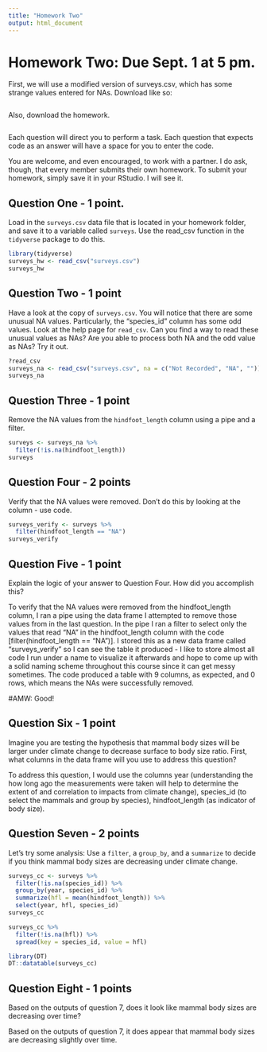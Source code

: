```yaml
---
title: "Homework Two"
output: html_document
---
```


# Homework Two: Due Sept. 1 at 5 pm.

First, we will use a modified version of surveys.csv, which has some strange values entered for NAs. Download like so: 


```r

```

Also, download the homework. 
```r

```


Each question will direct you to perform a task. Each question that expects code as an answer will have a space for you to enter the code. 

You are welcome, and even encouraged, to work with a partner. I do ask, though, that every member submits their own homework. To submit your homework, simply save it in your RStudio. I will see it.


## Question One - 1 point.

Load in the `surveys.csv` data file that is located in your homework folder, and save it to a variable called `surveys`. Use the read_csv function in the `tidyverse` package to do this.

```r
library(tidyverse)
surveys_hw <- read_csv("surveys.csv")
surveys_hw
```

## Question Two - 1 point

Have a look at the copy of `surveys.csv`. You will notice that there are some unusual NA values. Particularly, the "species_id" column has some odd values. Look at the help page for `read_csv`. Can you find a way to read these unusual values as NAs? Are you able to process both NA and the odd value as NAs? Try it out.
```r
?read_csv
surveys_na <- read_csv("surveys.csv", na = c("Not Recorded", "NA", ""))
surveys_na
```

## Question Three - 1 point

Remove the NA values from the `hindfoot_length` column using a pipe and a filter.
```r
surveys <- surveys_na %>% 
  filter(!is.na(hindfoot_length))
surveys
```

## Question Four - 2 points

Verify that the NA values were removed. Don't do this by looking at the column - use code.
```r
surveys_verify <- surveys %>% 
  filter(hindfoot_length == "NA")
surveys_verify

```

## Question Five - 1 point

Explain the logic of your answer to Question Four. How did you accomplish this? 

To verify that the NA values were removed from the hindfoot_length column, I ran a pipe using the data frame I attempted to remove those values from in the last question. In the pipe I ran a filter to select only the values that read "NA" in the hindfoot_length column with the code [filter(hindfoot_length == "NA")]. I stored this as a new data frame called "surveys_verify" so I can see the table it produced - I like to store almost all code I run under a name to visualize it afterwards and hope to come up with a solid naming scheme throughout this course since it can get messy sometimes. The code produced a table with 9 columns, as expected, and 0 rows, which means the NAs were successfully removed.

#AMW: Good!

## Question Six - 1 point

Imagine you are testing the hypothesis that mammal body sizes will be larger under climate change to decrease surface to body size ratio. First, what columns in the data frame will you use to address this question? 

To address this question, I would use the columns year (understanding the how long ago the measurements were taken will help to determine the extent of and correlation to impacts from climate change), species_id (to select the mammals and group by species), hindfoot_length (as indicator of body size). 

## Question Seven - 2 points

Let's try some analysis: Use a `filter`, a `group_by`, and a `summarize` to decide if you think mammal body sizes are decreasing under climate change.

```r
surveys_cc <- surveys %>% 
  filter(!is.na(species_id)) %>% 
  group_by(year, species_id) %>% 
  summarize(hfl = mean(hindfoot_length)) %>% 
  select(year, hfl, species_id)
surveys_cc

surveys_cc %>% 
  filter(!is.na(hfl)) %>% 
  spread(key = species_id, value = hfl)

library(DT)
DT::datatable(surveys_cc)

```

## Question Eight - 1 points

Based on the outputs of question 7, does it look like mammal body sizes are decreasing over time?

Based on the outputs of question 7, it does appear that mammal body sizes are decreasing slightly over time.